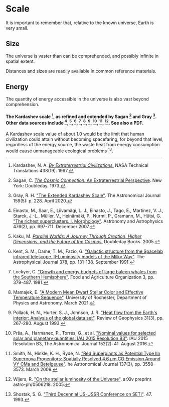 # Scale
It is important to remember that, relative to the known universe, Earth is very small.

## Size
The universe is vaster than can be comprehended, and possibly infinite in spatial extent.

Distances and sizes are readily available in common reference materials.

## Energy
The quantity of energy accessible in the universe is also vast beyond comprehension.

#### The Kardashev scale [^4], as refined and extended by Sagan [^10] and Gray [^2]. Other data sources include [^1], [^3], [^5], [^6], [^7], [^8], [^9], [^12], [^13]. See also a PDF.

A Kardashev scale value of about 1.0 would be the limit that human civilization could attain without becoming spacefaring, for beyond that level, regardless of the energy source, the waste heat from energy consumption would cause unmanageable ecological problems [^11].

[^1]: Einasto, M., Saar, E., Liivamägi, L. J., Einasto, J., Tago, E., Martínez, V. J., Starck, J.-L., Müller, V., Heinämäki, P., Nurmi, P., Gramann, M., Hütsi, G. ["The richest superclusters. I. Morphology"](https://www.aanda.org/articles/aa/abs/2007/47/aa8037-07/aa8037-07.html). Astronomy and Astrophysics 476(2), pp. 697-711. December 2007.

[^2]: Gray, R. H. ["The Extended Kardashev Scale"](https://iopscience.iop.org/article/10.3847/1538-3881/ab792b/meta). The Astronomical Journal 159(5): p. 228. April 2020.

[^3]: Kaku, M. [*Parallel Worlds: A Journey Through Creation, Higher Dimensions, and the Future of the Cosmos.*](https://www.amazon.com/Parallel-Worlds-Journey-Creation-Dimensions/dp/1400033721) Doubleday Books. 2005.

[^4]: Kardashev, N. A. [*By Extraterrestrial Civilizations.*](https://books.google.com/books?hl=en&lr=&id=yNUVAQAAIAAJ&oi=fnd&pg=PA19&dq=Kardashev+N.+S.+1967&ots=SxMv7VEffQ&sig=8ErEsXPy7F_v-_zI3Dh8PNaklx8#v=onepage&q=Kardashev%20N.%20S.%201967&f=false) NASA Technical Translations 438(19). 1967.

[^5]: Kent, S. M., Dame, T. M., Fazio, G. ["Galactic structure from the Spacelab infrared telescope. II-Luminosity models of the Milky Way"](http://adsabs.harvard.edu/pdf/1991ApJ...378..131K). The Astrophysical Journal 378, pp. 131-138. September 1991.

[^6]: Lockyer, C. ["Growth and energy budgets of large baleen whales from the Southern Hemisphere"](https://books.google.com/books?hl=en&lr=&id=BKaUpfo2XCUC&oi=fnd&pg=PA379&dq=Lockyer+C.+1981+Mammals+in+the+Seas,+Vol.+III,+General+Papers+and+Large+Cetaceans+(Rome:+Food+and+Agriculture+Organization)+465&ots=SL-kGMOzWJ&sig=BShIKllUYE4C43jKi9Nu5MnDpno#v=onepage&q&f=false). Food and Agriculture Organization 3, pp. 379-487. 1981.

[^7]: Mamajek, E. ["A Modern Mean Dwarf Stellar Color and Effective Temperature Sequence"](http://www.pas.rochester.edu/~emamajek/EEM_dwarf_UBVIJHK_colors_Teff.txt). University of Rochester, Department of Physics and Astronomy. March 2021.

[^8]: Pollack, H. N., Hurter, S. J., Johnson, J. R. ["Heat flow from the Earth's interior: Analysis of the global data set"](https://agupubs.onlinelibrary.wiley.com/doi/abs/10.1029/93RG01249). Review of Geophysics 31(3), pp. 267-280. August 1993.

[^9]: Prša, A., Harmanec, P., Torres, G., et al. ["Nominal values for selected solar and planetary quantities: IAU 2015 Resolution B3"](https://iopscience.iop.org/article/10.3847/0004-6256/152/2/41). IAU 2015 Resolution B3, The Astronomical Journal 152(2): 41. August 2016.

[^10]: Sagan, C. [*The Cosmic Connection:* An Extraterrestrial Perspective](https://www.amazon.com/Cosmic-Connection-Extraterrestrial-Perspective/dp/0521783038). New York: Doubleday. 1973.

[^11]: Shostak, S. G. ["Third Decennial US-USSR Conference on SETI"](https://ui.adsabs.harvard.edu/abs/1993ASPC...47.....S/abstract). 47. 1993.

[^12]: Smith, N., Hinkle, K. H., Ryde, N. ["Red Supergiants as Potential Type IIn Supernova Progenitors: Spatially Resolved 4.6 μm CO Emission Around VY CMa and Betelgeuse"](https://iopscience.iop.org/article/10.1088/0004-6256/137/3/3558). he Astronomical Journal 137(3), pp. 3558–3573. March 2009.

[^13]: Wijers, R. ["On the stellar luminosity of the Universe"](https://arxiv.org/abs/astro-ph/0506218). arXiv preprint astro-ph/0506218. 2005.